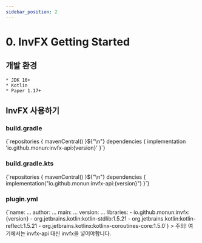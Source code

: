 ```yaml
---
sidebar_position: 2
---
```



# 0. InvFX Getting Started

## 개발 환경
    * JDK 16+
    * Kotlin
    * Paper 1.17+

## InvFX 사용하기
### build.gradle
<MavenVersion language="groovy" notation="io.github.monun:invfx-api">
    {`repositories {
    mavenCentral()
}${"\n"}
dependencies {
    implementation 'io.github.monun:invfx-api:{version}'
}`}
</MavenVersion>

### build.gradle.kts
<MavenVersion language="kotlin" notation="io.github.monun:invfx-api">
    {`repositories {
    mavenCentral()
}${"\n"}
dependencies {
    implementation("io.github.monun:invfx-api:{version}")
}`}
</MavenVersion>

### plugin.yml
<MavenVersion language="yaml" notation="io.github.monun:invfx-api">
    {`name: ...
author: ...
main: ...
version: ...
libraries:
    - io.github.monun:invfx:{version}
    - org.jetbrains.kotlin:kotlin-stdlib:1.5.21
    - org.jetbrains.kotlin:kotlin-reflect:1.5.21
    - org.jetbrains.kotlinx:kotlinx-coroutines-core:1.5.0`}
</MavenVersion>
> 주의! 여기에서는 invfx-api 대신 invfx을 넣어야합니다.


<!--
val heptagram = retrieveUser("Heptagram")
println(heptagram.fans.map { it.blackCowness }.sum())

-------------------------------------------------------
| C͟O͟N͟S͟O͟L͟E͟ | TERMINAL | PROBLEMS |
Exception in thread "main" java.lang.ArithmeticException: integer overflow
-->

